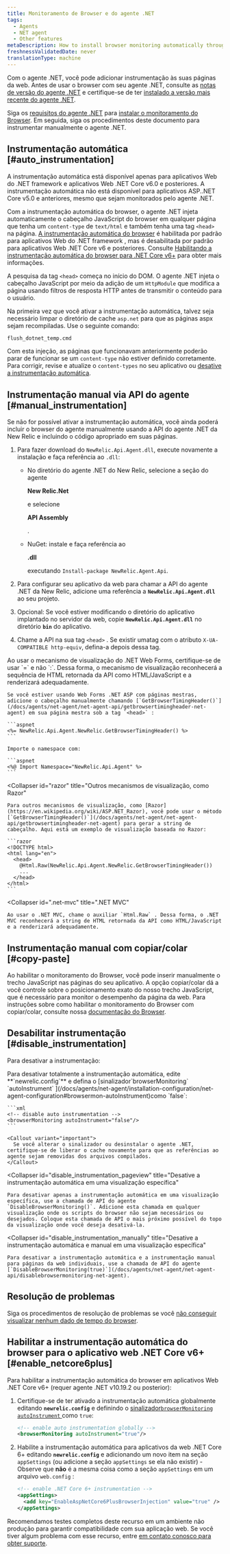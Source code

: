 ```yaml
---
title: Monitoramento de Browser e do agente .NET
tags:
  - Agents
  - NET agent
  - Other features
metaDescription: How to install browser monitoring automatically through the .NET APM agent.
freshnessValidatedDate: never
translationType: machine
---
```


Com o agente .NET, você pode adicionar [<InlinePopover type="browser"/>](/docs/browser/new-relic-browser/getting-started/introduction-new-relic-browser)instrumentação às suas páginas da web. Antes de usar o browser com seu agente .NET, consulte as [notas de versão do agente .NET](/docs/release-notes/agent-release-notes/net-release-notes) e certifique-se de ter [instalado a versão mais recente do agente .NET](/docs/agents/net-agent/installation/install-net-agent-windows).

Siga os [requisitos do agente .NET](/docs/agents/net-agent/getting-started/introduction-new-relic-net#extend) para [instalar o monitoramento do Browser](/docs/browser/new-relic-browser/installation/install-new-relic-browser-agent). Em seguida, siga os procedimentos deste documento para instrumentar manualmente o agente .NET.

## Instrumentação automática [#auto_instrumentation]

<Callout variant="important">
  A instrumentação automática está disponível apenas para aplicativos Web do .NET framework e aplicativos Web .NET Core v6.0 e posteriores. A instrumentação automática não está disponível para aplicativos ASP..NET Core v5.0 e anteriores, mesmo que sejam monitorados pelo agente .NET.
</Callout>

Com a instrumentação automática do browser, o agente .NET injeta automaticamente o cabeçalho JavaScript do browser em qualquer página que tenha um `content-type` de `text/html` e também tenha uma tag `<head>` na página. [A instrumentação automática do browser](/docs/agents/net-agent/configuration/net-agent-configuration#browsermon-autoInstrument) é habilitada por padrão para aplicativos Web do .NET framework , mas é desabilitada por padrão para aplicativos Web .NET Core v6 e posteriores. Consulte [Habilitando a instrumentação automática do browser para .NET Core v6+](#enable_netcore6plus) para obter mais informações.

A pesquisa da tag `<head>` começa no início do DOM. O agente .NET injeta o cabeçalho JavaScript por meio da adição de um `HttpModule` que modifica a página usando filtros de resposta HTTP antes de transmitir o conteúdo para o usuário.

Na primeira vez que você ativar a instrumentação automática, talvez seja necessário limpar o diretório de cache `asp.net` para que as páginas aspx sejam recompiladas. Use o seguinte comando:

```bash
flush_dotnet_temp.cmd
```

Com esta injeção, as páginas que funcionavam anteriormente poderão parar de funcionar se um `content-type` não estiver definido corretamente. Para corrigir, revise e atualize o `content-types` no seu aplicativo ou [desative a instrumentação automática](/docs/agents/net-agent/features/page-load-timing-net#disable-instrumentation).

## Instrumentação manual via API do agente [#manual_instrumentation]

Se não for possível ativar a instrumentação automática, você ainda poderá incluir o browser do agente manualmente usando a API do agente .NET da New Relic e incluindo o código apropriado em suas páginas.

1. Para fazer download do `NewRelic.Api.Agent.dll`, execute novamente a instalação e faça referência ao `.dll`:

   * No diretório do agente .NET do New Relic, selecione a seção do agente

     <DoNotTranslate>**New Relic.Net**</DoNotTranslate>

     e selecione

     <DoNotTranslate>**API Assembly**</DoNotTranslate>

     .

   * NuGet: instale e faça referência ao

     <DoNotTranslate>**.dll**</DoNotTranslate>

     executando `Install-package NewRelic.Agent.Api`.

2. Para configurar seu aplicativo da web para chamar a API do agente .NET da New Relic, adicione uma referência a <DoNotTranslate>**`NewRelic.Api.Agent.dll`**</DoNotTranslate> ao seu projeto.

3. Opcional: Se você estiver modificando o diretório do aplicativo implantado no servidor da web, copie <DoNotTranslate>**`NewRelic.Api.Agent.dll`**</DoNotTranslate> no diretório <DoNotTranslate>**`bin`**</DoNotTranslate> do aplicativo.

4. Chame a API na sua tag `<head>` . Se existir umatag com o atributo `X-UA-COMPATIBLE http-equiv`, defina-a depois dessa tag.

<CollapserGroup>
  <Collapser
    id="net-web-forms"
    title="Mecanismo de visualização de formulários da Web .NET"
  >
    Ao usar o mecanismo de visualização do .NET Web Forms, certifique-se de usar `=` e não `:`. Dessa forma, o mecanismo de visualização reconhecerá a sequência de HTML retornada da API como HTML/JavaScript e a renderizará adequadamente.

    Se você estiver usando Web Forms .NET ASP com páginas mestras, adicione o cabeçalho manualmente chamando [`GetBrowserTimingHeader()`](/docs/agents/net-agent/net-agent-api/getbrowsertimingheader-net-agent) em sua página mestra sob a tag `<head>` :

    ```aspnet
    <%= NewRelic.Api.Agent.NewRelic.GetBrowserTimingHeader() %>
    ```

    Importe o namespace com:

    ```aspnet
    <%@ Import Namespace="NewRelic.Api.Agent" %>
    ```
  </Collapser>

  <Collapser
    id="razor"
    title="Outros mecanismos de visualização, como Razor"
  >
    Para outros mecanismos de visualização, como [Razor](https://en.wikipedia.org/wiki/ASP.NET_Razor), você pode usar o método [`GetBrowserTimingHeader()`](/docs/agents/net-agent/net-agent-api/getbrowsertimingheader-net-agent) para gerar a string de cabeçalho. Aqui está um exemplo de visualização baseada no Razor:

    ```razor
    <!DOCTYPE html>
    <html lang="en">
      <head>
        @Html.Raw(NewRelic.Api.Agent.NewRelic.GetBrowserTimingHeader())
        ...
      </head>
    </html>
    ```
  </Collapser>

  <Collapser
    id=".net-mvc"
    title=".NET MVC"
  >
    Ao usar o .NET MVC, chame o auxiliar `Html.Raw` . Dessa forma, o .NET MVC reconhecerá a string de HTML retornada da API como HTML/JavaScript e a renderizará adequadamente.
  </Collapser>
</CollapserGroup>

## Instrumentação manual com copiar/colar [#copy-paste]

Ao habilitar o monitoramento do Browser, você pode inserir manualmente o trecho JavaScript nas páginas do seu aplicativo. A opção copiar/colar dá a você controle sobre o posicionamento exato do nosso trecho JavaScript, que é necessário para monitor o desempenho da página da web. Para instruções sobre como habilitar o monitoramento do Browser com copiar/colar, consulte nossa [documentação do Browser](/docs/browser/browser-monitoring/installation/install-browser-monitoring-agent/#copy-paste).

## Desabilitar instrumentação [#disable_instrumentation]

Para desativar a instrumentação:

<CollapserGroup>
  <Collapser
    id="disable_auto-instrumentation"
    title="Desativar instrumentação automática"
  >
    Para desativar totalmente a instrumentação automática, edite <DoNotTranslate>**`newrelic.config`**</DoNotTranslate> e defina o [sinalizador`browserMonitoring` `autoInstrument` ](/docs/agents/net-agent/installation-configuration/net-agent-configuration#browsermon-autoInstrument)como `false`:

    ```xml
    <!-- disable auto instrumentation -->
    <browserMonitoring autoInstrument="false"/>
    ```

    <Callout variant="important">
      Se você alterar o sinalizador ou desinstalar o agente .NET, certifique-se de liberar o cache novamente para que as referências ao agente sejam removidas dos arquivos compilados.
    </Callout>
  </Collapser>

  <Collapser
    id="disable_instrumentation_pageview"
    title="Desative a instrumentação automática em uma visualização específica"
  >
    Para desativar apenas a instrumentação automática em uma visualização específica, use a chamada de API do agente `DisableBrowserMonitoring()`. Adicione esta chamada em qualquer visualização onde os scripts do browser não sejam necessários ou desejados. Coloque esta chamada de API o mais próximo possível do topo da visualização onde você deseja desativá-la.
  </Collapser>

  <Collapser
    id="disable_instrumentation_manually"
    title="Desative a instrumentação automática e manual em uma visualização específica"
  >
    Para desativar a instrumentação automática e a instrumentação manual para páginas da web individuais, use a chamada de API do agente [`DisableBrowserMonitoring(true)`](/docs/agents/net-agent/net-agent-api/disablebrowsermonitoring-net-agent).
  </Collapser>
</CollapserGroup>

## Resolução de problemas

Siga os procedimentos de resolução de problemas se você [não conseguir visualizar nenhum dado de tempo do browser](/docs/agents/net-agent/troubleshooting/no-page-load-timing-data-appears-net).

## Habilitar a instrumentação automática do browser para o aplicativo web .NET Core v6+ [#enable_netcore6plus]

Para habilitar a instrumentação automática do browser em aplicativos Web .NET Core v6+ (requer agente .NET v10.19.2 ou posterior):

1. Certifique-se de ter ativado a instrumentação automática globalmente editando <DoNotTranslate>**`newrelic.config`**</DoNotTranslate> e definindo o [sinalizador`browserMonitoring` `autoInstrument` ](/docs/agents/net-agent/installation-configuration/net-agent-configuration#browsermon-autoInstrument)como `true`:

   ```xml
   <!-- enable auto instrumentation globally -->
   <browserMonitoring autoInstrument="true"/>
   ```

2. Habilite a instrumentação automática para aplicativos da web .NET Core 6+ editando <DoNotTranslate>**`newrelic.config`**</DoNotTranslate> e adicionando um novo item na seção `appSettings` (ou adicione a seção `appSettings` se ela não existir) - Observe que **não** é a mesma coisa como a seção `appSettings` em um arquivo `web.config` :

   ```xml
   <!-- enable .NET Core 6+ instrumentation -->
   <appSettings>
     <add key="EnableAspNetCore6PlusBrowserInjection" value="true" />
   </appSettings>
   ```

Recomendamos testes completos deste recurso em um ambiente não produção para garantir compatibilidade com sua aplicação web. Se você tiver algum problema com esse recurso, entre [em contato conosco para obter suporte](/docs/new-relic-solutions/solve-common-issues/find-help-use-support-portal/).